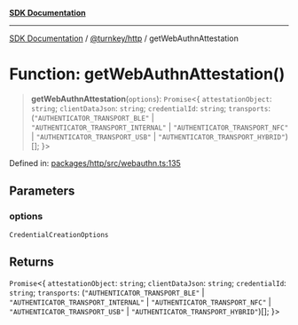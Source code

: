 [**SDK Documentation**](../../../README.mdx)

***

[SDK Documentation](../../../packages.mdx) / [@turnkey/http](../README.mdx) / getWebAuthnAttestation

# Function: getWebAuthnAttestation()

> **getWebAuthnAttestation**(`options`): `Promise`\<\{ `attestationObject`: `string`; `clientDataJson`: `string`; `credentialId`: `string`; `transports`: (`"AUTHENTICATOR_TRANSPORT_BLE"` \| `"AUTHENTICATOR_TRANSPORT_INTERNAL"` \| `"AUTHENTICATOR_TRANSPORT_NFC"` \| `"AUTHENTICATOR_TRANSPORT_USB"` \| `"AUTHENTICATOR_TRANSPORT_HYBRID"`)[]; \}\>

Defined in: [packages/http/src/webauthn.ts:135](https://github.com/tkhq/sdk/blob/e1b1a69bdd608320aaf03cc2dbbf68dc0c52b28d/packages/http/src/webauthn.ts#L135)

## Parameters

### options

`CredentialCreationOptions`

## Returns

`Promise`\<\{ `attestationObject`: `string`; `clientDataJson`: `string`; `credentialId`: `string`; `transports`: (`"AUTHENTICATOR_TRANSPORT_BLE"` \| `"AUTHENTICATOR_TRANSPORT_INTERNAL"` \| `"AUTHENTICATOR_TRANSPORT_NFC"` \| `"AUTHENTICATOR_TRANSPORT_USB"` \| `"AUTHENTICATOR_TRANSPORT_HYBRID"`)[]; \}\>
